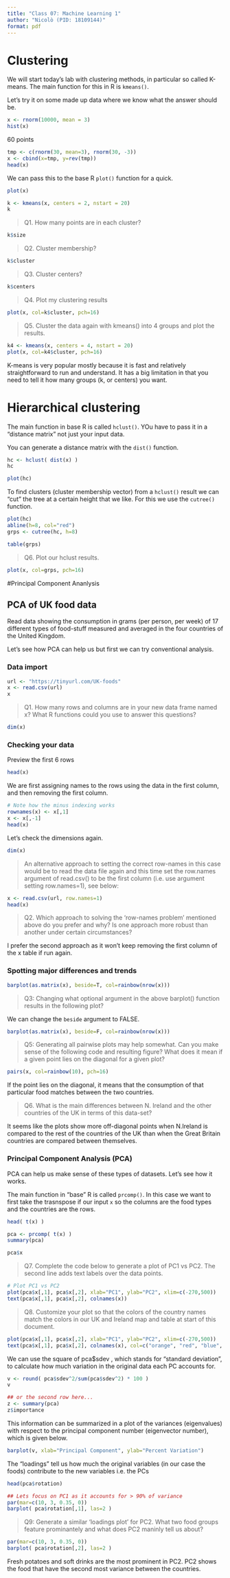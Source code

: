 ```yaml
---
title: "Class 07: Machine Learning 1"
author: "Nicolò (PID: 18109144)"
format: pdf
---
```


# Clustering

We will start today's lab with clustering methods, in particular so called K-means. The main function for this in R is `kmeans()`.

Let's try it on some made up data where we know what the answer should be.

```r
x <- rnorm(10000, mean = 3)
hist(x)
```

60 points

```r
tmp <- c(rnorm(30, mean=3), rnorm(30, -3))
x <- cbind(x=tmp, y=rev(tmp))
head(x)
```

We can pass this to the base R `plot()` function for a quick.

```r
plot(x)
```

```r
k <- kmeans(x, centers = 2, nstart = 20)
k
```

> Q1. How many points are in each cluster?

```r
k$size
```

> Q2. Cluster membership?

```r
k$cluster
```

> Q3. Cluster centers?

```r
k$centers
```

> Q4. Plot my clustering results

```r
plot(x, col=k$cluster, pch=16)
```

> Q5. Cluster the data again with kmeans() into 4 groups and plot the results.

```r
k4 <- kmeans(x, centers = 4, nstart = 20)
plot(x, col=k4$cluster, pch=16)
```

K-means is very popular mostly because it is fast and relatively straightforward to run and understand. It has a big limitation in that you need to tell it how many groups (k, or centers) you want.

# Hierarchical clustering

The main function in base R is called `hclust()`. YOu have to pass it in a "distance matrix" not just your input data.

You can generate a distance matrix with the `dist()` function.

```r
hc <- hclust( dist(x) )
hc
```

```r
plot(hc)
```

To find clusters (cluster membership vector) from a `hclust()` result we can "cut" the tree at a certain height that we like. For this we use the `cutree()` function.

```r
plot(hc)
abline(h=8, col="red")
grps <- cutree(hc, h=8)
```

```r
table(grps)
```

> Q6. Plot our hclust results.

```r
plot(x, col=grps, pch=16)
```

#Principal Component Ananlysis

## PCA of UK food data

Read data showing the consumption in grams (per person, per week) of 17 different types of food-stuff measured and averaged in the four countries of the United Kingdom.

Let's see how PCA can help us but first we can try conventional analysis.

### Data import

```r
url <- "https://tinyurl.com/UK-foods"
x <- read.csv(url)
x
```

> Q1. How many rows and columns are in your new data frame named x? What R functions could you use to answer this questions?

```r
dim(x)
```

### Checking your data

Preview the first 6 rows

```r
head(x)
```

We are first assigning names to the rows using the data in the first column, and then removing the first column.

```r
# Note how the minus indexing works
rownames(x) <- x[,1]
x <- x[,-1]
head(x)
```

Let's check the dimensions again.

```r
dim(x)
```

> An alternative approach to setting the correct row-names in this case would be to read the data file again and this time set the row.names argument of read.csv() to be the first column (i.e. use argument setting row.names=1), see below:

```r
x <- read.csv(url, row.names=1)
head(x)
```

> Q2. Which approach to solving the ‘row-names problem’ mentioned above do you prefer and why? Is one approach more robust than another under certain circumstances?

I prefer the second approach as it won't keep removing the first column of the x table if run again.

### Spotting major differences and trends

```r
barplot(as.matrix(x), beside=T, col=rainbow(nrow(x)))
```

> Q3: Changing what optional argument in the above barplot() function results in the following plot?

We can change the `beside` argument to FALSE.

```r
barplot(as.matrix(x), beside=F, col=rainbow(nrow(x)))
```

> Q5: Generating all pairwise plots may help somewhat. Can you make sense of the following code and resulting figure? What does it mean if a given point lies on the diagonal for a given plot?

```r
pairs(x, col=rainbow(10), pch=16)
```

If the point lies on the diagonal, it means that the consumption of that particular food matches between the two countries.

> Q6. What is the main differences between N. Ireland and the other countries of the UK in terms of this data-set?

It seems like the plots show more off-diagonal points when N.Ireland is compared to the rest of the countries of the UK than when the Great Britain countries are compared between themselves.

### Principal Component Analysis (PCA)

PCA can help us make sense of these types of datasets. Let's see how it works.

The main function in "base" R is called `prcomp()`. In this case we want to first take the trasnspose if our input `x` so the columns are the food types and the countries are the rows.

```r
head( t(x) )
```

```r
pca <- prcomp( t(x) )
summary(pca)
```

```r
pca$x
```


> Q7. Complete the code below to generate a plot of PC1 vs PC2. The second line adds text labels over the data points.

```r
# Plot PC1 vs PC2
plot(pca$x[,1], pca$x[,2], xlab="PC1", ylab="PC2", xlim=c(-270,500))
text(pca$x[,1], pca$x[,2], colnames(x))
```

> Q8. Customize your plot so that the colors of the country names match the colors in our UK and Ireland map and table at start of this document.

```r
plot(pca$x[,1], pca$x[,2], xlab="PC1", ylab="PC2", xlim=c(-270,500))
text(pca$x[,1], pca$x[,2], colnames(x), col=c("orange", "red", "blue", "darkgreen"))
```
We can use the square of pca$sdev , which stands for “standard deviation”, to calculate how much variation in the original data each PC accounts for.

```r
v <- round( pca$sdev^2/sum(pca$sdev^2) * 100 )
v
```

```r
## or the second row here...
z <- summary(pca)
z$importance
```

This information can be summarized in a plot of the variances (eigenvalues) with respect to the principal component number (eigenvector number), which is given below.

```r
barplot(v, xlab="Principal Component", ylab="Percent Variation")
```


The "loadings" tell us how much the original variables (in our case the foods) contribute to the new variables i.e. the PCs

```r
head(pca$rotation)

## Lets focus on PC1 as it accounts for > 90% of variance 
par(mar=c(10, 3, 0.35, 0))
barplot( pca$rotation[,1], las=2 )
```

> Q9: Generate a similar ‘loadings plot’ for PC2. What two food groups feature prominantely and what does PC2 maninly tell us about?

```r
par(mar=c(10, 3, 0.35, 0))
barplot( pca$rotation[,2], las=2 )
```

Fresh potatoes and soft drinks are the most prominent in PC2. PC2 shows the food that have the second most variance between the countries.
